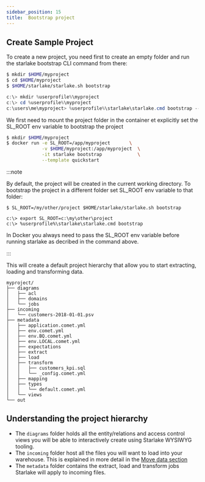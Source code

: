 ```yaml
---
sidebar_position: 15
title:  Bootstrap project
---
```



## Create Sample Project

To create a new project, you need first to create an empty folder and run the
starlake bootstrap CLI command from there:

<Tabs groupId="platforms">
<TabItem value="linux_macos" label="Linux/MacOS">

```sh
$ mkdir $HOME/myproject
$ cd $HOME/myproject
$ $HOME/starlake/starlake.sh bootstrap
```

</TabItem>
<TabItem value="windows" label="Windows">

```powershell
c:\> mkdir %userprofile%\myproject
c:\> cd %userprofile%\myproject
c:\users\me\myproject> %userprofile%\starlake\starlake.cmd bootstrap --template quickstart
```

</TabItem>
<TabItem value="docker" label="Docker">
We first need to mount the project folder in the container et explicitly set the SL_ROOT env variable to bootstrap the project

```sh
$ mkdir $HOME/myproject
$ docker run -e SL_ROOT=/app/myproject       \
             -v $HOME/myproject:/app/myproject  \
             -it starlake bootstrap             \
             --template quickstart
```

</TabItem>

</Tabs>

:::note

By default, the project will be created in the current working directory.
To bootstrap the project in a different folder set SL_ROOT env variable to that folder:

<Tabs groupId="platforms">
<TabItem value="linux_macos" label="Linux/MacOS">

```
$ SL_ROOT=/my/other/project $HOME/starlake/starlake.sh bootstrap
```

</TabItem>
<TabItem value="windows" label="Windows">

```
c:\> export SL_ROOT=c:\my\other\project
c:\> %userprofile%\starlake\starlake.cmd bootstrap
```

</TabItem>
<TabItem value="docker" label="Docker">
In Docker you always need to pass the SL_ROOT env variable before running starlake as decribed in the command above.

</TabItem>
</Tabs>

:::


This will create a default project hierarchy that allow you to start extracting, loading and transforming data.

```
myproject/
├── diagrams
│   ├── acl
│   ├── domains
│   └── jobs
├── incoming
│   └── customers-2018-01-01.psv
├── metadata
│   ├── application.comet.yml
│   ├── env.comet.yml
│   ├── env.BQ.comet.yml
│   ├── env.LOCAL.comet.yml
│   ├── expectations
│   ├── extract
│   ├── load
│   ├── transform
│   │   ├── customers_kpi.sql
│   │   └── _config.comet.yml
│   ├── mapping
│   ├── types
│   │   └── default.comet.yml
│   └── views
└── out
```

## Understanding the project hierarchy

- The `diagrams` folder holds all the entity/relations and access control views you will be able to interactively create using Starlake WYSIWYG tooling.
- The `incoming` folder host all the files you will want to load into your warehouse. This is explained in more detail in the [Move data section](load)
- The `metadata` folder contains the extract, load and transform jobs Starlake will apply to incoming files.
